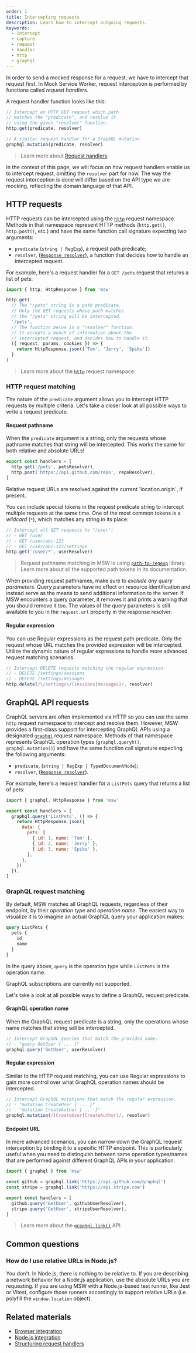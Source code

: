 ```yaml
---
order: 1
title: Intercepting requests
description: Learn how to intercept outgoing requests.
keywords:
  - intercept
  - capture
  - request
  - handler
  - http
  - graphql
---
```


In order to send a mocked response for a request, we have to intercept that request first. In Mock Service Worker, request interception is performed by functions called _request handlers_.

A request handler function looks like this:

```js
// Intercept an HTTP GET request which path
// matches the "predicate", and resolve it
// using the given "resolver" function.
http.get(predicate, resolver)

// A similar request handler for a GraphQL mutation.
graphql.mutation(predicate, resolver)
```

> Learn more about [Request handlers](/docs/concepts/request-handler).

In the context of this page, we will focus on how request handlers enable us to intercept request, omitting the `resolver` part for now. The way the request interception is done will differ based on the API type we are mocking, reflecting the domain language of that API.

## HTTP requests

HTTP requests can be intercepted using the [`http`](/docs/api/http) request namespace. Methods in that namespace represent HTTP methods (`http.get()`, `http.post()`, etc.) and have the same function call signature expecting two arguments:

- `predicate` (`string | RegExp`), a request path predicate;
- `resolver`, ([`Response resolver`](/docs/concepts/response-resolver)), a function that decides how to handle an intercepted request.

For example, here's a request handler for a `GET /pets` request that returns a list of pets:

```js
import { http, HttpResponse } from 'msw'

http.get(
  // The "/pets" string is a path predicate.
  // Only the GET requests whose path matches
  // the "/pets" string will be intercepted.
  '/pets',
  // The function below is a "resolver" function.
  // It accepts a bunch of information about the
  // intercepted request, and decides how to handle it.
  ({ request, params, cookies }) => {
    return HttpResponse.json(['Tom', 'Jerry', 'Spike'])
  }
)
```

> Learn more about the [`http`](/docs/api/http) request namespace.

### HTTP request matching

The nature of the `predicate` argument allows you to intercept HTTP requests by multiple criteria. Let's take a closer look at all possible ways to write a request predicate.

#### Request pathname

When the `predicate` argument is a string, only the requests whose pathname matches that string will be intercepted. This works the same for both relative and absolute URLs!

```js
export const handlers = [
  http.get('/pets', petsResolver),
  http.post('https://api.github.com/repo', repoResolver),
]
```


<Info>
  Relative request URLs are resolved against the current `location.origin`, if
  present.
</Info>

You can include special tokens in the request predicate string to intercept multiple requests at the same time. One of the most common tokens is a _wildcard_ (`*`), which matches any string in its place:

```js /*/
// Intercept all GET requests to "/user":
// - GET /user
// - GET /user/abc-123
// - GET /user/abc-123/settings
http.get('/user/*', userResolver)
```

> Request pathname matching in MSW is using [`path-to-regexp`](https://github.com/pillarjs/path-to-regexp) library. Learn more about all the supported path tokens in its documentation.

When providing request pathnames, make sure to _exclude any query parameters_. Query parameters have no effect on resource identification and instead serve as the means to send additional information to the server. If MSW encounters a query parameter, it removes it and prints a warning that you should remove it too. The values of the query parameters is still available to you in the `request.url` property in the response resolver.

#### Regular expression

You can use Regular expressions as the request path predicate. Only the request whose URL matches the provided expression will be intercepted. Utilize the dynamic nature of regular expressions to handle more advanced request matching scenarios.

```js
// Intercept DELETE requests matching the regular expression.
// - DELETE /settings/sessions
// - DELETE /settings/messages
http.delete(/\/settings\/(sessions|messages)/, resolver)
```

## GraphQL API requests

GraphQL servers are often implemented via HTTP so you can use the same `http` request namespace to intercept and resolve them. However, MSW provides a first-class support for intercepting GraphQL APIs using a designated [`graphql`](/docs/api/graphql) request namespace. Methods of that namespace represents GraphQL operation types (`graphql.queryh()`, `graphql.mutation()`) and have the same function call signature expecting the following arguments:

- `predicate`, (`string | RegExp | TypedDocumentNode`);
- `resolver`, ([`Response resolver`](/docs/concepts/response-resolver)).

For example, here's a request handler for a `ListPets` query that returns a list of pets:

```js /ListPets/
import { graphql, HttpResponse } from 'msw'

export const handlers = [
  graphql.query('ListPets', () => {
    return HttpResponse.json({
      data: {
        pets: [
          { id: 1, name: 'Tom' },
          { id: 2, name: 'Jerry' },
          { id: 3, name: 'Spike' },
        ],
      },
    })
  }),
]
```

### GraphQL request matching

By default, MSW matches all GraphQL requests, regardless of their endpoint, by their _operation type_ and _operation name_. The easiest way to visualize it is to imagine an actual GraphQL query your application makes:

```graphql /ListPets/
query ListPets {
  pets {
    id
    name
  }
}
```


In the query above, `query` is the operation type while `ListPets` is the operation name.

<Warning>GraphQL subscriptions are currently not supported.</Warning>

Let's take a look at all possible ways to define a GraphQL request predicate.

#### GraphQL operation name

When the GraphQL request predicate is a string, only the operations whose name matches that string will be intercepted.

```js /GetUser/2
// Intercept GraphQL queries that match the provided name.
// - "query GetUser { ... }"
graphql.query('GetUser', userResolver)
```

#### Regular expression

Similar to the HTTP request matching, you can use Regular expressions to gain more control over what GraphQL operation names should be intercepted.

```js
// Intercept GraphQL mutations that match the regular expression.
// - "mutation CreateUser { ... }"
// - "mutation CreateAuthor { ... }"
graphql.mutation(/(CreateUser|CreateAuthor)/, resolver)
```

#### Endpoint URL

In more advanced scenarios, you can narrow down the GraphQL request interception by binding it to a specific HTTP endpoint. This is particularly useful when you need to distinguish between same operation types/names that are performed against different GraphQL APIs in your application.

```js {3,4}
import { graphql } from 'msw'

const github = graphql.link('https://api.github.com/graphql')
const stripe = graphql.link('https://api.stripe.com')

export const handlers = [
  github.query('GetUser', githubUserResolver),
  stripe.query('GetUser', stripeUserResolver),
]
```

> Learn more about the [`graphql.link()`](/docs/api/graphql#graphqllinkurl) API.

## Common questions

### How do I use relative URLs in Node.js?

You don't. In Node.js, there is nothing to be relative to. If you are describing a network behavior for a Node.js application, use the absolute URLs you are requesting. If you are using MSW with a Node.js-based test runner, like Jest or Vitest, configure those runners accordingly to support relative URLs (i.e. polyfill the `window.location` object).

## Related materials

- [Browser integration](/docs/integrations/browser)
- [Node.js integration](/docs/integrations/node)
- [Structuring request handlers](/docs/best-practices/structuring-handlers)
